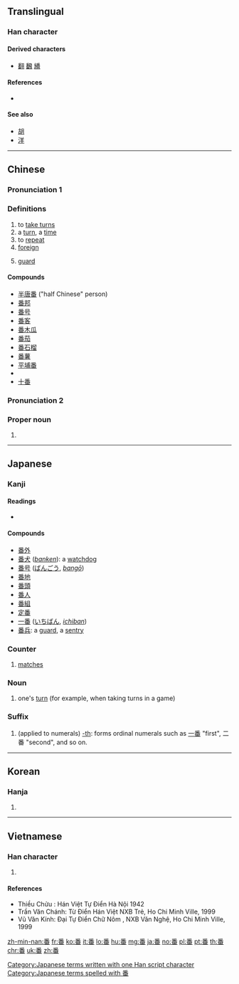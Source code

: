 {{also|蹯}}
==Translingual==

===Han character===
{{Han char|rn=102|rad=田|as=07|sn=12|four=20609|canj=HDW|ids=⿱釆田}}

====Derived characters====
* [[翻]] [[飜]] [[繙]]

====References====
* {{Han ref|kx=0763.050|dkj=21858|dj=1172.170|hdz=42543.040|uh=756A|ud=30058|bh=B566|bd=46438}}

====See also====
* [[胡]]
* [[洋]]

----

==Chinese==
{{zh-forms}}

===Pronunciation 1===
{{zh-pron
|m=fān
|c=faan1
|mc=y
|oc=y
|ma=
|cat=v,n
}}

===Definitions===
{{zh-hanzi}}

# to [[take turns]]
# a [[turn]], a [[time]]
# to [[repeat]]
# [[foreign]]
#: {{zh-usex|番茄|tomato (''lit.'' "foreign eggplant")}}
# [[guard]]

====Compounds====
* [[半唐番]] ("half Chinese" person)
* [[番邦]]
* [[番号]]
* [[番客]]
* [[番木瓜]]
* [[番茄]]
* [[番石榴]]
* [[番薯]]
* [[平埔番]]
* {{zh-l|番鬼}}
*[[十番]]

===Pronunciation 2===
{{zh-pron
|m=pān
|c=pun1
|ma=
|cat=pn
}}

===Proper noun===
{{zh-proper noun}}

# {{surname|lang=zh}}

----

==Japanese==

===Kanji===
{{ja-kanji|grade=2|rs=田07}}

====Readings====
* {{ja-readings|kanyoon=[[ばん]] ([[ban]])|goon=[[ほん]] (hon)|kanon=[[はん]] ([[han]])|kun=[[つがい]] ([[番い]], [[tsugai]]), [[つがう]] ([[番う]], [[tsugau]]), [[つがえる]] ([[番える]], [[tsugaeru]])}}
{{attention|ja|split and expand on readings}}

====Compounds====
* [[番外]]
* [[番犬]] (''[[banken]]''): a [[watchdog]]
* [[番号]] ([[ばんごう]], ''[[bangō]]'')
* [[番地]]
* [[番頭]]
* [[番人]]
* [[番組]]
* [[定番]]
* [[一番]] ([[いちばん]], ''[[ichiban]]'')
* [[番兵]]: a [[guard]], a [[sentry]]

===Counter===
{{ja-pos|ばん|counter}}
# {{label|ja|sports|sort=はん'}} [[match]]es

===Noun===
{{ja-noun|ばん}}

# one's [[turn]] (for example, when taking turns in a game)

===Suffix===
{{ja-pos|ばん|suffix}}
# (applied to numerals) [[-th]]: forms ordinal numerals such as [[一番]] "first", 二番 "second", and so on.

[[Category:Japanese terms written with one Han script character]]
[[Category:Japanese terms spelled with 番]]

----

==Korean==

===Hanja===
{{ko-hanja|hangeul=[[번]], [[반]], [[파]]|eumhun=|rv=beon, ban, pa|mr=pŏn, pan, p'a|y=pen, pan, pha}}

# {{defn|lang=ko|sort=田07}}

----

==Vietnamese==

===Han character===
{{vi-hantu|[[phen]], [[phan]], [[phiên]], [[ba]], [[bà]]|rs=田07}}

# {{defn|lang=vi|sort=田07}}

====References====
* Thiều Chửu : Hán Việt Tự Điển Hà Nội 1942
* Trần Văn Chánh: Từ Điển Hán Việt NXB Trẻ, Ho Chi Minh Ville, 1999
* Vũ Văn Kính: Đại Tự Điển Chữ Nôm , NXB Văn Nghệ, Ho Chi Minh Ville, 1999

[[zh-min-nan:番]]
[[fr:番]]
[[ko:番]]
[[it:番]]
[[lo:番]]
[[hu:番]]
[[mg:番]]
[[ja:番]]
[[no:番]]
[[pl:番]]
[[pt:番]]
[[th:番]]
[[chr:番]]
[[uk:番]]
[[zh:番]]